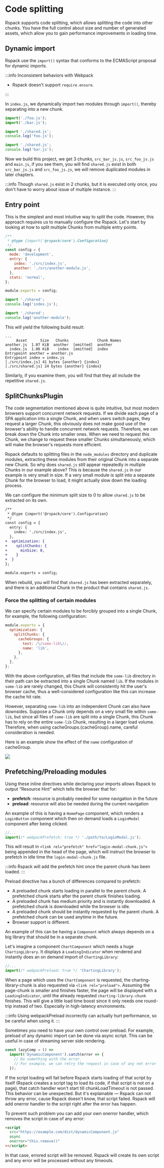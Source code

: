 
<WebpackLicense from="https://webpack.js.org/guides/code-splitting/" />

# Code splitting

Rspack supports code splitting, which allows splitting the code into other chunks. You have the full control about size and number of generated assets, which allow you to gain performance improvements in loading time.

## Dynamic import

Rspack use the `import()` syntax that conforms to the ECMAScript proposal for dynamic imports.

:::info Inconsistent behaviors with Webpack

- Rspack doesn't support `require.ensure`.

:::

In `index.js`, we dynamically import two modules through `import()`, thereby separating into a new chunk.

```js title=index.js
import('./foo.js');
import('./bar.js');
```

```js title=foo.js
import './shared.js';
console.log('foo.js');
```

```js title=bar.js
import './shared.js';
console.log('bar.js');
```

Now we build this project, we get 3 chunks, `src_bar_js.js`, `src_foo_js.js` and `main.js`, if you see them, you will find `shared.js` exist in both `src_bar_js.js` and `src_foo_js.js`, we will remove duplicated modules in later chapters.

:::info
Though `shared.js` exist in 2 chunks, but it is executed only once, you don't have to worry about issue of multiple instance.
:::

## Entry point

This is the simplest and most intuitive way to split the code. However, this approach requires us to manually configure the Rspack. Let's start by looking at how to split multiple Chunks from multiple entry points.

```js title=rspack.config.js
/**
 * @type {import('@rspack/core').Configuration}
 */
const config = {
  mode: 'development',
  entry: {
    index: './src/index.js',
    another: './src/another-module.js',
  },
  stats: 'normal',
};

module.exports = config;
```

```js title=index.js
import './shared';
console.log('index.js');
```

```js title=another-module.js
import './shared';
console.log('another-module');
```

This will yield the following build result:

```
...
     Asset      Size   Chunks             Chunk Names
another.js  1.07 KiB  another  [emitted]  another
  index.js  1.06 KiB    index  [emitted]  index
Entrypoint another = another.js
Entrypoint index = index.js
[./src/index.js] 41 bytes {another} {index}
[./src/shared.js] 24 bytes {another} {index}
```

Similarly, if you examine them, you will find that they all include the repetitive `shared.js`.

## SplitChunksPlugin

The code segmentation mentioned above is quite intuitive, but most modern browsers support concurrent network requests. If we divide each page of a SPA application into a single Chunk, and when users switch pages, they request a larger Chunk, this obviously does not make good use of the browser's ability to handle concurrent network requests. Therefore, we can break down the Chunk into smaller ones. When we need to request this Chunk, we change to request these smaller Chunks simultaneously, which will make the browser's requests more efficient.

Rspack defaults to splitting files in the `node_modules` directory and duplicate modules, extracting these modules from their original Chunk into a separate new Chunk. So why does `shared.js` still appear repeatedly in multiple Chunks in our example above? This is because the `shared.js` in our example is very small in size. If a very small module is split into a separate Chunk for the browser to load, it might actually slow down the loading process.

We can configure the minimum split size to 0 to allow `shared.js` to be extracted on its own.

```diff title=rspack.config.js
/**
 * @type {import('@rspack/core').Configuration}
 */
const config = {
  entry: {
    index: './src/index.js',
  },
+  optimization: {
+    splitChunks: {
+      minSize: 0,
+    }
+  }
};

module.exports = config;
```

When rebuild, you will find that `shared.js` has been extracted separately, and there is an additional Chunk in the product that contains `shared.js`.

### Force the splitting of certain modules

We can specify certain modules to be forcibly grouped into a single Chunk, for example, the following configuration:

```js title=rspack.config.js
module.exports = {
  optimization: {
    splitChunks: {
      cacheGroups: {
        test: /\/some-lib\//,
        name: 'lib',
      },
    },
  },
};
```

With the above configuration, all files that include the `some-lib` directory in their path can be extracted into a single Chunk named `lib`. If the modules in `some-lib` are rarely changed, this Chunk will consistently hit the user's browser cache, thus a well-considered configuration like this can increase the cache hit rate.

However, separating `some-lib` into an independent Chunk can also have downsides. Suppose a Chunk only depends on a very small file within `some-lib`, but since all files of `some-lib` are split into a single Chunk, this Chunk has to rely on the entire `some-lib` Chunk, resulting in a larger load volume. Therefore, when using cacheGroups.{cacheGroup}.name, careful consideration is needed.

Here is an example show the effect of the `name` configuration of cacheGroup.

![](https://assets.rspack.dev/rspack/assets/rspack-splitchunks-name-explain.png)

## Prefetching/Preloading modules

<ApiMeta addedVersion="0.4.5" />

Using these inline directives while declaring your imports allows Rspack to output “Resource Hint” which tells the browser that for:

- **prefetch**: resource is probably needed for some navigation in the future
- **preload**: resource will also be needed during the current navigation

An example of this is having a `HomePage` component, which renders a `LoginButton` component which then on demand loads a `LoginModal` component after being clicked.

```js title=LoginButton.js
//...
import(/* webpackPrefetch: true */ './path/to/LoginModal.js');
```

This will result in `<link rel="prefetch" href="login-modal-chunk.js">` being appended in the head of the page, which will instruct the browser to prefetch in idle time the `login-modal-chunk.js` file.

:::info
Rspack will add the prefetch hint once the parent chunk has been loaded.
:::

Preload directive has a bunch of differences compared to prefetch:

- A preloaded chunk starts loading in parallel to the parent chunk. A prefetched chunk starts after the parent chunk finishes loading.
- A preloaded chunk has medium priority and is instantly downloaded. A prefetched chunk is downloaded while the browser is idle.
- A preloaded chunk should be instantly requested by the parent chunk. A prefetched chunk can be used anytime in the future.
- Browser support is different.

An example of this can be having a `Component` which always depends on a big library that should be in a separate chunk.

Let's imagine a component `ChartComponent` which needs a huge `ChartingLibrary`. It displays a `LoadingIndicator` when rendered and instantly does an on demand import of `ChartingLibrary`:

```js title=ChartComponent.js
//...
import(/* webpackPreload: true */ 'ChartingLibrary');
```

When a page which uses the `ChartComponent` is requested, the charting-library-chunk is also requested via `<link rel="preload">`. Assuming the page-chunk is smaller and finishes faster, the page will be displayed with a `LoadingIndicator`, until the already requested `charting-library-chunk` finishes. This will give a little load time boost since it only needs one round-trip instead of two. Especially in high-latency environments.

:::info
Using webpackPreload incorrectly can actually hurt performance, so be careful when using it.
:::

Sometimes you need to have your own control over preload. For example, preload of any dynamic import can be done via async script. This can be useful in case of streaming server side rendering.

```js
const lazyComp = () =>
  import('DynamicComponent').catch(error => {
    // Do something with the error.
    // For example, we can retry the request in case of any net error
  });
```

If the script loading will fail before Rspack starts loading of that script by itself (Rspack creates a script tag to load its code, if that script is not on a page), that catch handler won't start till chunkLoadTimeout is not passed. This behavior can be unexpected. But it's explainable — Rspack can not throw any error, cause Rspack doesn't know, that script failed. Rspack will add onerror handler to the script right after the error has happen.

To prevent such problem you can add your own onerror handler, which removes the script in case of any error:

```html
<script
  src="https://example.com/dist/dynamicComponent.js"
  async
  onerror="this.remove()"
></script>
```

In that case, errored script will be removed. Rspack will create its own script and any error will be processed without any timeouts.
